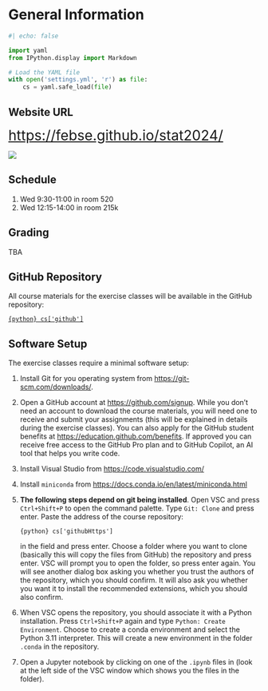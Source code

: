 # General Information {.unnumbered}

```python
#| echo: false

import yaml
from IPython.display import Markdown

# Load the YAML file
with open('settings.yml', 'r') as file:
    cs = yaml.safe_load(file)
```

::: callout-note
## Website URL

[<https://febse.github.io/stat2024/>]{style="font-size:2em"}

![](figures/qrcode.png)
:::

## Schedule

1.  Wed 9:30-11:00 in room 520
2.  Wed 12:15-14:00 in room 215k

## Grading

TBA

## GitHub Repository

All course materials for the exercise classes will be available in the GitHub repository:

[`{python} cs['github']`](`{python} cs['github']`)

## Software Setup

The exercise classes require a minimal software setup:

1.  Install Git for you operating system from [https://git-scm.com/downloads/](https://git-scm.com/downloads).

2.  Open a GitHub account at <https://github.com/signup>. While you don't need an account to download the course materials, you will need one to receive and submit your assignments (this will be explained in details during the exercise classes). You can also apply for the GitHub student benefits at <https://education.github.com/benefits>. If approved you can receive free access to the GitHub Pro plan and to GitHub Copilot, an AI tool that helps you write code.

3. Install Visual Studio from [https://code.visualstudio.com/](https://code.visualstudio.com/)

4. Install `miniconda` from [https://docs.conda.io/en/latest/miniconda.html](https://docs.conda.io/en/latest/miniconda.html)

5.  **The following steps depend on git being installed**. Open VSC and press `Ctrl+Shift+P` to open the command palette. Type `Git: Clone` and press enter. Paste the address of the course repository:

    `{python} cs['githubHttps']`

    in the field and press enter. Choose a folder where you want to clone (basically this will copy the files from GitHub) the repository and press enter. VSC will prompt you to open the folder, so press enter again. You will see another dialog box asking you whether you trust the authors of the repository, which you should confirm. It will also ask you whether you want it to install the recommended extensions, which you should also confirm.

6. When VSC opens the repository, you should associate it with a Python installation. Press `Ctrl+Shift+P` again and type `Python: Create Environment`. Choose to create a conda environment and select the Python 3.11 interpreter. This will create a new environment in the folder `.conda` in the repository.

7. Open a Jupyter notebook by clicking on one of the `.ipynb` files in (look at the left side of the VSC window which shows you the files in the folder). 
